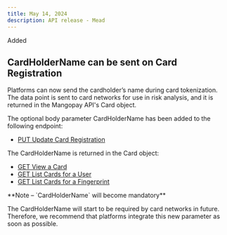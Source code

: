 ```yaml
---
title: May 14, 2024
description: API release - Mead
---
```

<div class="pill pill-green">Added</div>  

## CardHolderName can be sent on Card Registration
Platforms can now send the cardholder’s name during card tokenization. The data point is sent to card networks for use in risk analysis, and it is returned in the Mangopay API's Card object.

The optional body parameter CardHolderName has been added to the following endpoint:

- <a href="/api-reference/card-registrations/update-card-registration">PUT Update Card Registration</a>

The CardHolderName is returned in the Card object:

- <a href="/api-reference/cards/view-card">GET View a Card</a>
- <a href="/api-reference/cards/list-cards-user">GET List Cards for a User</a>
- <a href="/api-reference/cards/list-cards-fingerprint">GET List Cards for a Fingerprint</a>

<Note>
**Note – `CardHolderName` will become mandatory**

The CardHolderName will start to be required by card networks in future. Therefore, we recommend that platforms integrate this new parameter as soon as possible.  
</Note>